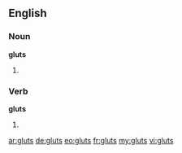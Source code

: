 ==English==

===Noun===
'''gluts'''

# {{plural of|glut}}

===Verb===
'''gluts'''

# {{third-person singular of|glut}}

[[ar:gluts]]
[[de:gluts]]
[[eo:gluts]]
[[fr:gluts]]
[[my:gluts]]
[[vi:gluts]]